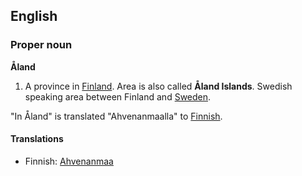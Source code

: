 ==English==
===Proper noun===
'''Åland'''

#A province in [[Finland]]. Area is also called '''Åland Islands'''. Swedish speaking area between Finland and [[Sweden]].

"In Åland" is translated "Ahvenanmaalla" to [[Finnish]].

====Translations====

*Finnish: [[Ahvenanmaa]]